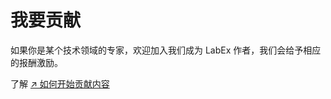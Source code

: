 # 我要贡献

如果你是某个技术领域的专家，欢迎加入我们成为 LabEx 作者，我们会给予相应的报酬激励。

了解 [↗ 如何开始贡献内容](https://github.com/labex-labs/scenarios/issues/18)
